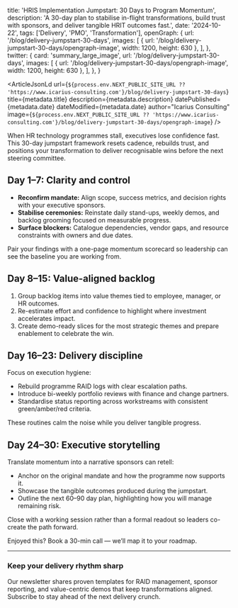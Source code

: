   title: 'HRIS Implementation Jumpstart: 30 Days to Program Momentum',
  description:
    'A 30-day plan to stabilise in-flight transformations, build trust with sponsors, and deliver tangible HRIT outcomes fast.',
  date: '2024-10-22',
  tags: ['Delivery', 'PMO', 'Transformation'],
  openGraph: {
    url: '/blog/delivery-jumpstart-30-days',
    images: [
      { url: '/blog/delivery-jumpstart-30-days/opengraph-image', width: 1200, height: 630 },
    ],
  },
  twitter: {
    card: 'summary_large_image',
    url: '/blog/delivery-jumpstart-30-days',
    images: [
      { url: '/blog/delivery-jumpstart-30-days/opengraph-image', width: 1200, height: 630 },
    ],
  },
}


<ArticleJsonLd
  url={`${process.env.NEXT_PUBLIC_SITE_URL ?? 'https://www.icarius-consulting.com'}/blog/delivery-jumpstart-30-days`}
  title={metadata.title}
  description={metadata.description}
  datePublished={metadata.date}
  dateModified={metadata.date}
  author="Icarius Consulting"
  image={`${process.env.NEXT_PUBLIC_SITE_URL ?? 'https://www.icarius-consulting.com'}/blog/delivery-jumpstart-30-days/opengraph-image`}
/>

<PageHeader
  title={metadata.title}
  href="/blog"
  className="not-prose mb-10"
  headingClassName="text-4xl font-semibold tracking-tight text-white"
  contentClassName="space-y-3"
/>

When HR technology programmes stall, executives lose confidence fast. This 30-day jumpstart framework resets cadence, rebuilds trust, and positions your transformation to deliver recognisable wins before the next steering committee.

## Day 1–7: Clarity and control

- **Reconfirm mandate:** Align scope, success metrics, and decision rights with your executive sponsors.
- **Stabilise ceremonies:** Reinstate daily stand-ups, weekly demos, and backlog grooming focused on measurable progress.
- **Surface blockers:** Catalogue dependencies, vendor gaps, and resource constraints with owners and due dates.

Pair your findings with a one-page momentum scorecard so leadership can see the baseline you are working from.

## Day 8–15: Value-aligned backlog

1. Group backlog items into value themes tied to employee, manager, or HR outcomes.
2. Re-estimate effort and confidence to highlight where investment accelerates impact.
3. Create demo-ready slices for the most strategic themes and prepare enablement to celebrate the win.

<InlineROI className="my-12" />

## Day 16–23: Delivery discipline

Focus on execution hygiene:

- Rebuild programme RAID logs with clear escalation paths.
- Introduce bi-weekly portfolio reviews with finance and change partners.
- Standardise status reporting across workstreams with consistent green/amber/red criteria.

These routines calm the noise while you deliver tangible progress.

## Day 24–30: Executive storytelling

Translate momentum into a narrative sponsors can retell:

- Anchor on the original mandate and how the programme now supports it.
- Showcase the tangible outcomes produced during the jumpstart.
- Outline the next 60–90 day plan, highlighting how you will manage remaining risk.

Close with a working session rather than a formal readout so leaders co-create the path forward.

Enjoyed this? Book a 30-min call — we’ll map it to your roadmap.

<BlogCTA className="mt-12" />

---

### Keep your delivery rhythm sharp

Our newsletter shares proven templates for RAID management, sponsor reporting, and value-centric demos that keep transformations aligned. Subscribe to stay ahead of the next delivery crunch.

<NewsletterForm className="mt-6" />
